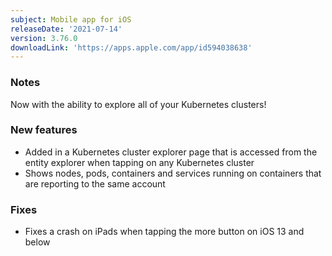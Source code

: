 ```yaml
---
subject: Mobile app for iOS
releaseDate: '2021-07-14'
version: 3.76.0
downloadLink: 'https://apps.apple.com/app/id594038638'
---
```


### Notes

Now with the ability to explore all of your Kubernetes clusters!

### New features

* Added in a Kubernetes cluster explorer page that is accessed from the entity explorer when tapping on any Kubernetes cluster
* Shows nodes, pods, containers and services running on containers that are reporting to the same account

### Fixes

* Fixes a crash on iPads when tapping the more button on iOS 13 and below